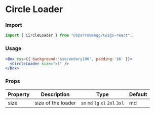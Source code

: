 # Circle Loader

### Import

```jsx
import { CircleLoader } from "@sparrowengg/twigs-react";
```

### Usage 
```jsx live
<Box css={{ background:'$secondary100', padding:'$6' }}>
  <CircleLoader size="xl" />
</Box>
```

### Props
| Property       | Description                                | Type                    | Default |
|----------------|--------------------------------------------|-------------------------|---------|
| size           | size of the loader                         | `sm` `md` `lg` `xl` `2xl` `3xl`   | md     |
